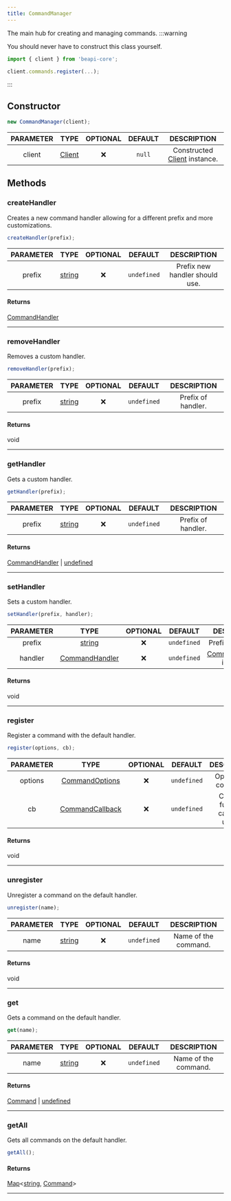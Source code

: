 ```yaml
---
title: CommandManager
---
```


The main hub for creating and managing commands.
:::warning

You should never have to construct this class yourself.

```js
import { client } from 'beapi-core';

client.commands.register(...);
```

:::

## Constructor

```js
new CommandManager(client);
```
| PARAMETER | TYPE | OPTIONAL | DEFAULT | DESCRIPTION |
| :-------: | :--: | :------: | :-----: | :---------: |
| client | [Client](/docs/classes/client) |  ❌   | `null`  | Constructed [Client](/docs/classes/client) instance. |

## Methods

### createHandler
Creates a new command handler allowing for a different prefix and more customizations.
```js
createHandler(prefix);
```
| PARAMETER | TYPE | OPTIONAL | DEFAULT | DESCRIPTION |
| :-------: | :--: | :------: | :-----: | :---------: |
| prefix | [string](https://developer.mozilla.org/en-US/docs/Web/JavaScript/Reference/Global_Objects/String) |  ❌   | `undefined`  | Prefix new handler should use. |

#### Returns
[CommandHandler](/docs/classes/commandhandler)
___

### removeHandler
Removes a custom handler.
```js
removeHandler(prefix);
```
| PARAMETER | TYPE | OPTIONAL | DEFAULT | DESCRIPTION |
| :-------: | :--: | :------: | :-----: | :---------: |
| prefix | [string](https://developer.mozilla.org/en-US/docs/Web/JavaScript/Reference/Global_Objects/String) |  ❌   | `undefined`  | Prefix of handler. |

#### Returns
void
___

### getHandler
Gets a custom handler.
```js
getHandler(prefix);
```
| PARAMETER | TYPE | OPTIONAL | DEFAULT | DESCRIPTION |
| :-------: | :--: | :------: | :-----: | :---------: |
| prefix | [string](https://developer.mozilla.org/en-US/docs/Web/JavaScript/Reference/Global_Objects/String) |  ❌   | `undefined`  | Prefix of handler. |

#### Returns
[CommandHandler](/docs/classes/commandhandler) | [undefined](https://developer.mozilla.org/en-US/docs/Web/JavaScript/Reference/Global_Objects/undefined)
___

### setHandler
Sets a custom handler.
```js
setHandler(prefix, handler);
```
| PARAMETER | TYPE | OPTIONAL | DEFAULT | DESCRIPTION |
| :-------: | :--: | :------: | :-----: | :---------: |
| prefix | [string](https://developer.mozilla.org/en-US/docs/Web/JavaScript/Reference/Global_Objects/String) |  ❌   | `undefined`  | Prefix of handler. |
| handler | [CommandHandler](/docs/classes/commandhandler) |  ❌   | `undefined`  | [CommandHandler](/docs/classes/commandhandler) instance. |

#### Returns
void
___

### register
Register a command with the default handler.
```js
register(options, cb);
```
| PARAMETER | TYPE | OPTIONAL | DEFAULT | DESCRIPTION |
| :-------: | :--: | :------: | :-----: | :---------: |
| options | [CommandOptions](/docs/typedefs/commandoptions) |  ❌   | `undefined`  | Options for command. |
| cb | [CommandCallback](/docs/typedefs/CommandCallback) |  ❌   | `undefined`  | Callback function called on usage. |

#### Returns
void
___

### unregister
Unregister a command on the default handler.
```js
unregister(name);
```
| PARAMETER | TYPE | OPTIONAL | DEFAULT | DESCRIPTION |
| :-------: | :--: | :------: | :-----: | :---------: |
| name | [string](https://developer.mozilla.org/en-US/docs/Web/JavaScript/Reference/Global_Objects/String) |  ❌   | `undefined`  | Name of the command. |

#### Returns
void
___

### get
Gets a command on the default handler.
```js
get(name);
```
| PARAMETER | TYPE | OPTIONAL | DEFAULT | DESCRIPTION |
| :-------: | :--: | :------: | :-----: | :---------: |
| name | [string](https://developer.mozilla.org/en-US/docs/Web/JavaScript/Reference/Global_Objects/String) |  ❌   | `undefined`  | Name of the command. |

#### Returns
[Command](/docs/typedefs/command) | [undefined](https://developer.mozilla.org/en-US/docs/Web/JavaScript/Reference/Global_Objects/undefined)
___

### getAll
Gets all commands on the default handler.
```js
getAll();
```

#### Returns
[Map](https://developer.mozilla.org/en-US/docs/Web/JavaScript/Reference/Global_Objects/Map)<[string](https://developer.mozilla.org/en-US/docs/Web/JavaScript/Reference/Global_Objects/String), [Command](/docs/typedefs/command)>
___